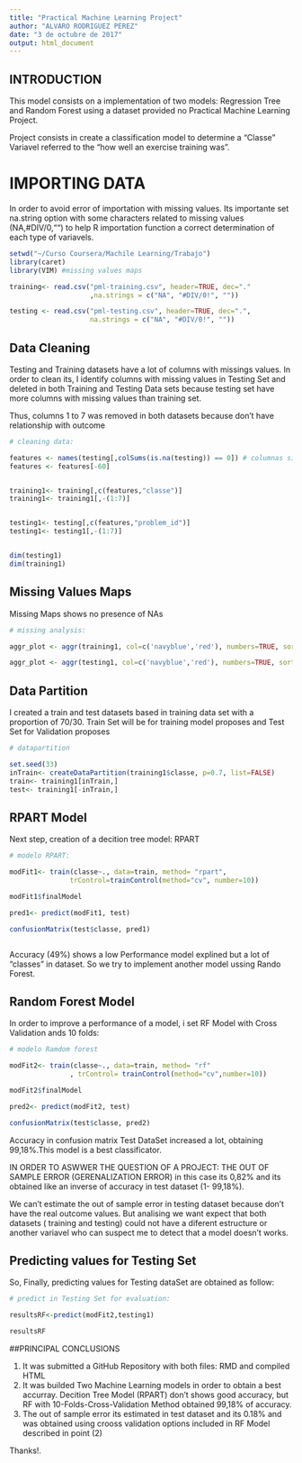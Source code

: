 ---
title: "Practical Machine Learning Project"
author: "ALVARO RODRIGUEZ PEREZ"
date: "3 de octubre de 2017"
output: html_document
---

## INTRODUCTION

This  model consists on a implementation of two models: Regression Tree and Random Forest using a dataset provided no Practical Machine Learning Project.

Project consists in create a classification model to determine a "Classe" Variavel referred to the "how well an exercise training was". 


# IMPORTING DATA

In order to avoid error of importation with missing values. Its importante set na.string option with some characters related to missing values (NA,#DIV/0,"") to help R importation function a correct determination of each type of variavels. 

```{r }
setwd("~/Curso Coursera/Machile Learning/Trabajo")
library(caret)
library(VIM) #missing values maps

training<- read.csv("pml-training.csv", header=TRUE, dec="."
                    ,na.strings = c("NA", "#DIV/0!", ""))

testing <- read.csv("pml-testing.csv", header=TRUE, dec=".",
                    na.strings = c("NA", "#DIV/0!", ""))

```

## Data Cleaning

Testing and Training datasets have a lot of columns with missings values. In order to clean its, I identify columns with missing values in Testing Set and deleted in both Training and Testing Data sets because testing set have more columns with missing values than training set.

Thus, columns 1 to 7 was removed in both datasets because don't have relationship with outcome


```{r }
# cleaning data:

features <- names(testing[,colSums(is.na(testing)) == 0]) # columnas sin NAs
features <- features[-60]


training1<- training[,c(features,"classe")]
training1<- training1[,-(1:7)]


testing1<- testing[,c(features,"problem_id")]
testing1<- testing1[,-(1:7)]


dim(testing1)
dim(training1)


```


## Missing Values Maps

Missing Maps shows no presence of NAs


```{r, echo=FALSE }
# missing analysis:

aggr_plot <- aggr(training1, col=c('navyblue','red'), numbers=TRUE, sortVars=TRUE, labels=names(data), cex.axis=.4, gap=3, ylab=c("Histogram of missing data","Pattern"))

aggr_plot <- aggr(testing1, col=c('navyblue','red'), numbers=TRUE, sortVars=TRUE, labels=names(data), cex.axis=.4, gap=3, ylab=c("Histogram of missing data","Pattern"))


```

## Data Partition

I created a train and test datasets based in training data set with a proportion of 70/30. Train Set will be for training model proposes and Test Set for Validation proposes

```{r }
# datapartition

set.seed(33)
inTrain<- createDataPartition(training1$classe, p=0.7, list=FALSE)
train<- training1[inTrain,]
test<- training1[-inTrain,]


```

## RPART Model

Next step, creation of a decition tree model: RPART

```{r }
# modelo RPART:

modFit1<- train(classe~., data=train, method= "rpart",
               trControl=trainControl(method="cv", number=10))

modFit1$finalModel

pred1<- predict(modFit1, test)

confusionMatrix(test$classe, pred1)



```

Accuracy (49%) shows a low Performance model explined but a lot of "classes" in dataset. So we try to implement another model ussing Rando Forest.

## Random Forest Model

In order to improve a performance of a model, i set RF Model with Cross Validation ands 10 folds:  

```{r }
# modelo Ramdom forest

modFit2<- train(classe~., data=train, method= "rf"
               , trControl= trainControl(method="cv",number=10))

modFit2$finalModel

pred2<- predict(modFit2, test)

confusionMatrix(test$classe, pred2)

```

Accuracy in confusion matrix Test DataSet increased a lot, obtaining 99,18%.This model is a best classificator.

IN ORDER TO ASWWER THE QUESTION OF A PROJECT: 
THE OUT OF SAMPLE ERROR (GERENALIZATION ERROR) in this case its 0,82% and its obtained like an inverse of accuracy in test dataset (1- 99,18%). 

We can't estimate the out of sample error in testing dataset because don't have the real outcome values. But analising we want expect that both datasets ( training and testing) could not have a diferent estructure or another variavel who can suspect me to detect that a model doesn't works. 

## Predicting values for Testing Set

So, Finally, predicting values for Testing dataSet are obtained as follow:  

```{r }
# predict in Testing Set for evaluation:

resultsRF<-predict(modFit2,testing1)

resultsRF
```


##PRINCIPAL CONCLUSIONS

1) It was submitted a GitHub Repository with both files: RMD and compiled HTML
2) It was builded Two Machine Learning models in order to obtain a best accurray. Decition Tree Model (RPART) don't shows good accuracy, but RF with 10-Folds-Cross-Validation Method obtained 99,18% of accuracy.
3) The out of sample error its estimated in test dataset and its 0.18% and was obtained using crooss validation options included in RF Model described in point (2)


Thanks!.